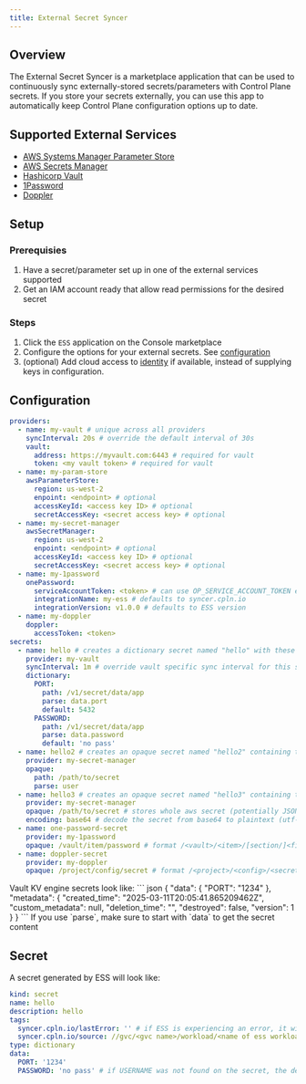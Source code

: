 ```yaml
---
title: External Secret Syncer
---
```


## Overview

The External Secret Syncer is a marketplace application that can be used to continuously sync externally-stored secrets/parameters with Control Plane secrets. If you store your secrets externally, you can use this app to automatically keep Control Plane configuration options up to date.

## Supported External Services

- [AWS Systems Manager Parameter Store](https://docs.aws.amazon.com/systems-manager/latest/userguide/systems-manager-parameter-store.html)
- [AWS Secrets Manager](https://aws.amazon.com/secrets-manager/)
- [Hashicorp Vault](https://www.hashicorp.com/en/products/vault)
- [1Password](https://1password.com/)
- [Doppler](https://www.doppler.com/)

## Setup

### Prerequisies

1. Have a secret/parameter set up in one of the external services supported
2. Get an IAM account ready that allow read permissions for the desired secret

### Steps

1. Click the `ESS` application on the Console marketplace
2. Configure the options for your external secrets. See [configuration](#configuration)
3. (optional) Add cloud access to [identity](/reference/identity) if available, instead of supplying keys in configuration.

## Configuration

```yaml
providers:
  - name: my-vault # unique across all providers
    syncInterval: 20s # override the default interval of 30s
    vault:
      address: https://myvault.com:6443 # required for vault
      token: <my vault token> # required for vault
  - name: my-param-store
    awsParameterStore:
      region: us-west-2
      enpoint: <endpoint> # optional
      accessKeyId: <access key ID> # optional
      secretAccessKey: <secret access key> # optional
  - name: my-secret-manager
    awsSecretManager:
      region: us-west-2
      enpoint: <endpoint> # optional
      accessKeyId: <access key ID> # optional
      secretAccessKey: <secret access key> # optional
  - name: my-1password
    onePassword:
      serviceAccountToken: <token> # can use OP_SERVICE_ACCOUNT_TOKEN env instead
      integrationName: my-ess # defaults to syncer.cpln.io
      integrationVersion: v1.0.0 # defaults to ESS version
  - name: my-doppler
    doppler:
      accessToken: <token>
secrets:
  - name: hello # creates a dictionary secret named "hello" with these key-value pairs
    provider: my-vault
    syncInterval: 1m # override vault specific sync interval for this secret
    dictionary:
      PORT:
        path: /v1/secret/data/app
        parse: data.port
        default: 5432
      PASSWORD:
        path: /v1/secret/data/app
        parse: data.password
        default: 'no pass'
  - name: hello2 # creates an opaque secret named "hello2" containing the value of "user" key in /path/to/secret
    provider: my-secret-manager
    opaque:
      path: /path/to/secret
      parse: user
  - name: hello3 # creates an opaque secret named "hello3" containing the full /path/to/secret payload
    provider: my-secret-manager
    opaque: /path/to/secret # stores whole aws secret (potentially JSON) in opaque secret
    encoding: base64 # decode the secret from base64 to plaintext (utf-8)
  - name: one-password-secret
    provider: my-1password
    opaque: /vault/item/password # format /<vault>/<item>/[section/]<field>
  - name: doppler-secret
    provider: my-doppler
    opaque: /project/config/secret # format /<project>/<config>/<secret>
```

<Note>
Vault KV engine secrets look like:
``` json
{
  "data": {
    "PORT": "1234"
  },
  "metadata": {
    "created_time": "2025-03-11T20:05:41.865209462Z",
    "custom_metadata": null,
    "deletion_time": "",
    "destroyed": false,
    "version": 1
  }
}
```
If you use `parse`, make sure to start with `data` to get the secret content
</Note>

## Secret

A secret generated by ESS will look like:

```yaml
kind: secret
name: hello
description: hello
tags:
  syncer.cpln.io/lastError: '' # if ESS is experiencing an error, it will populate this tag
  syncer.cpln.io/source: //gvc/<gvc name>/workload/<name of ess workload>
type: dictionary
data:
  PORT: '1234'
  PASSWORD: 'no pass' # if USERNAME was not found on the secret, the default is used
```
